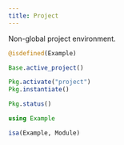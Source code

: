 ```yaml
---
title: Project
---
```


Non-global project environment.

```julia
@isdefined(Example)
```

```julia
Base.active_project()
```

```julia
Pkg.activate("project")
Pkg.instantiate()
```

```julia
Pkg.status()
```

```julia
using Example
```

```julia
isa(Example, Module)
```